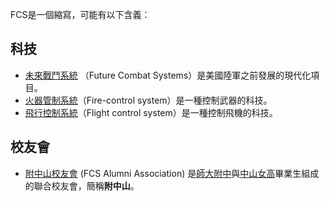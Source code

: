 FCS是一個縮寫，可能有以下含義：

== 科技 ==
* [[未来战斗系统|未來戰鬥系統]] （Future Combat Systems）是美國陸軍之前發展的現代化項目。
* [[火器管制系統|火器管制系統]]（Fire-control system）是一種控制武器的科技。
* [[飛行控制系統|飛行控制系統]]（Flight control system）是一種控制飛機的科技。

== 校友會 ==
* [[附中山校友會|附中山校友會]] (FCS Alumni Association) 是[[國立師大附中|師大附中]]與[[中山女高|中山女高]]畢業生組成的聯合校友會，簡稱'''附中山'''。

{{disambig|cat=三字拉丁字母縮寫消歧義}}